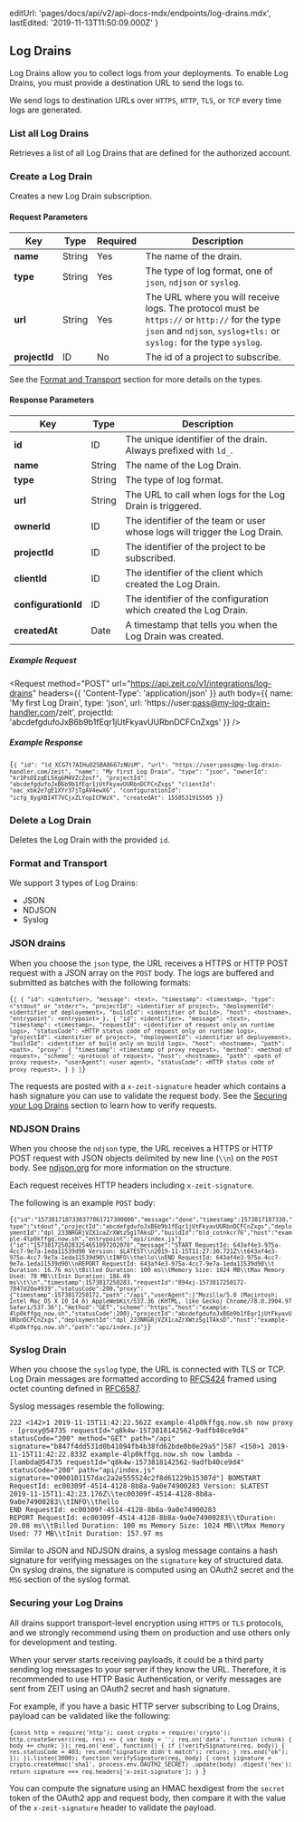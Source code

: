 
  editUrl: 'pages/docs/api/v2/api-docs-mdx/endpoints/log-drains.mdx',
  lastEdited: '2019-11-13T11:50:09.000Z'
}

## Log Drains

Log Drains allow you to collect logs from your deployments. To enable Log Drains, you must provide a destination URL to send the logs to.

We send logs to destination URLs over `HTTPS`, `HTTP`, `TLS`, or `TCP` every time logs are generated.

### List all Log Drains

<Endpoint method="GET" url="/v1/integrations/log-drains" />

Retrieves a list of all Log Drains that are defined for the authorized account.

### Create a Log Drain

<Endpoint method="POST" url="/v1/integrations/log-drains" />

Creates a new Log Drain subscription.

#### Request Parameters

| Key           | <HelpLink href="#api-basics/types" hasIcon>Type</HelpLink> | Required | Description                                                                                                                                                           |
| ------------- | ---------------------------------------------------------- | -------- | --------------------------------------------------------------------------------------------------------------------------------------------------------------------- |
| **name**      | <HelpLink href="#api-basics/types">String</HelpLink>       | Yes      | The name of the drain.                                                                                                                                                |
| **type**      | <HelpLink href="#api-basics/types">String</HelpLink>       | Yes      | The type of log format, one of `json`, `ndjson` or `syslog`.                                                                                                          |
| **url**       | <HelpLink href="#api-basics/types">String</HelpLink>       | Yes      | The URL where you will receive logs. The protocol must be `https://` or `http://` for the type `json` and `ndjson`, `syslog+tls:` or `syslog:` for the type `syslog`. |
| **projectId** | <HelpLink href="#api-basics/types">ID</HelpLink>           | No       | The id of a project to subscribe.                                                                                                                                     |

See the [Format and Transport](#endpoints/log-drains/format-and-transport) section for more details on the types.

#### Response Parameters

| Key                 | <HelpLink href="#api-basics/types" hasIcon>Type</HelpLink> | Description                                                               |
| ------------------- | ---------------------------------------------------------- | ------------------------------------------------------------------------- |
| **id**              | <HelpLink href="#api-basics/types">ID</HelpLink>           | The unique identifier of the drain. Always prefixed with `ld_`.           |
| **name**            | <HelpLink href="#api-basics/types">String</HelpLink>       | The name of the Log Drain.                                                |
| **type**            | <HelpLink href="#api-basics/types">String</HelpLink>       | The type of log format.                                                   |
| **url**             | <HelpLink href="#api-basics/types">String</HelpLink>       | The URL to call when logs for the Log Drain is triggered.                 |
| **ownerId**         | <HelpLink href="#api-basics/types">ID</HelpLink>           | The identifier of the team or user whose logs will trigger the Log Drain. |
| **projectId**       | <HelpLink href="#api-basics/types">ID</HelpLink>           | The identifier of the project to be subscribed.                           |
| **clientId**        | <HelpLink href="#api-basics/types">ID</HelpLink>           | The identifier of the client which created the Log Drain.                 |
| **configurationId** | <HelpLink href="#api-basics/types">ID</HelpLink>           | The identifier of the configuration which created the Log Drain.          |
| **createdAt**       | <HelpLink href="#api-basics/types">Date</HelpLink>         | A timestamp that tells you when the Log Drain was created.                |

##### Example Request

<Request
  method="POST"
  url="https://api.zeit.co/v1/integrations/log-drains"
  headers={{
    'Content-Type': 'application/json'
  }}
  auth
  body={{
    name: 'My first Log Drain',
    type: 'json',
    url: 'https://user:pass@my-log-drain-handler.com/zeit',
    projectId: 'abcdefgdufoJxB6b9b1fEqr1jUtFkyavUURbnDCFCnZxgs'
  }}
/>

##### Example Response

<Code lang="json">{`{
  "id": "ld_XCG7t7AIHuO2SBA8667zNUiM",
  "url": "https://user:pass@my-log-drain-handler.com/zeit",
  "name": "My first Log Drain",
  "type": "json",
  "ownerId": "kr1PsOIzqEL5Xg6M4VZcZosf",
  "projectId": "abcdefgdufoJxB6b9b1fEqr1jUtFkyavUURbnDCFCnZxgs"
  "clientId": "oac_xbk2e7gE1XYr37jTgAV4ewX6",
  "configurationId": "icfg_8ygXBI4T7VCjxZLYopICFWzX",
  "createdAt": 1558531915505
}`}</Code>

### Delete a Log Drain

<Endpoint method="DELETE" url="/v1/integrations/log-drains/:id" />

Deletes the Log Drain with the provided `id`.

### Format and Transport

We support 3 types of Log Drains:

- JSON
- NDJSON
- Syslog

### JSON drains

When you choose the `json` type, the URL receives a HTTPS or HTTP POST request with a JSON array on the `POST` body.
The logs are buffered and submitted as batches with the following formats:

<Code lang="json">{`[
  {
    "id": <identifier>,
    "message": <text>,
    "timestamp": <timestamp>,
    "type": <"stdout" or "stderr">,
    "projectId": <identifier of project>,
    "deploymentId": <identifier of deployement>,
    "buildId": <identifier of build>,
    "host": <hostname>,
    "entrypoint": <entrypoint>
  },
  {
    "id": <identifier>,
    "message": <text>,
    "timestamp": <timestamp>,
    "requestId": <identifier of request only on runtime logs>,
    "statusCode": <HTTP status code of request only on runtime logs>,
    "projectId": <identifier of project>,
    "deploymentId": <identifier of deployement>,
    "buildId": <identifier of build only on build logs>,
    "host": <hostname>,
    "path": <path>,
    "proxy": {
      "timestamp": <timestamp of proxy request>,
      "method": <method of request>,
      "scheme": <protocol of request>,
      "host": <hostname>,
      "path": <path of proxy request>,
      "userAgent": <user agent>,
      "statusCode": <HTTP status code of proxy request>,
    }
  }
]`}</Code>

The requests are posted with a `x-zeit-signature` header which contains a hash signature you can use to validate the request body.
See the [Securing your Log Drains](#endpoints/log-drains/securing-your-log-drains) section to learn how to verify requests.

### NDJSON Drains

When you choose the `ndjson` type, the URL receives a HTTPS or HTTP POST request with JSON objects delimited by new line (`\\n`) on the `POST` body.
See [ndjson.org](http://ndjson.org) for more information on the structure.

Each request receives HTTP headers including `x-zeit-signature`.

The following is an example `POST` body:

<Code lang="json">{`{"id":"1573817187330377061717300000","message":"done","timestamp":1573817187330,"type":"stdout","projectId":"abcdefgdufoJxB6b9b1fEqr1jUtFkyavUURbnDCFCnZxgs","deploymentId":"dpl_233NRGRjVZX1caZrXWtz5g1TAksD","buildId":"bld_cotnkcr76","host":"example-4lp0kffgq.now.sh","entrypoint":"api/index.js"}
{"id":"1573817250283254651097202070","message":"START RequestId: 643af4e3-975a-4cc7-9e7a-1eda11539d90 Version: $LATEST\\n2019-11-15T11:27:30.721Z\\t643af4e3-975a-4cc7-9e7a-1eda11539d90\\tINFO\\thello\\nEND RequestId: 643af4e3-975a-4cc7-9e7a-1eda11539d90\\nREPORT RequestId: 643af4e3-975a-4cc7-9e7a-1eda11539d90\\t
Duration: 16.76 ms\\tBilled Duration: 100 ms\\tMemory Size: 1024 MB\\tMax Memory Used: 78 MB\\tInit Duration: 186.49 ms\\t\\n","timestamp":1573817250283,"requestId":"894xj-1573817250172-7847d20a4939","statusCode":200,"proxy":{"timestamp":1573817250172,"path":"/api","userAgent":["Mozilla/5.0 (Macintosh; Intel Mac OS X 10_14_6) AppleWebKit/537.36 (KHTML, like Gecko) Chrome/78.0.3904.97 Safari/537.36"],"method":"GET","scheme":"https","host":"example-4lp0kffgq.now.sh","statusCode":200},"projectId":"abcdefgdufoJxB6b9b1fEqr1jUtFkyavUURbnDCFCnZxgs","deploymentId":"dpl_233NRGRjVZX1caZrXWtz5g1TAksD","host":"example-4lp0kffgq.now.sh","path":"api/index.js"}`}</Code>

### Syslog Drain

When you choose the `syslog` type, the URL is connected with TLS or TCP.
Log Drain messages are formatted according to [RFC5424](https://tools.ietf.org/html/rfc5424) framed using octet counting defined in [RFC6587](https://tools.ietf.org/html/rfc6587#section-3.4.1).

Syslog messages resemble the following:

```
222 <142>1 2019-11-15T11:42:22.562Z example-4lp0kffgq.now.sh now proxy - [proxy@54735 requestId="q8k4w-1573818142562-9adfb40ce9d4" statusCode="200" method="GET" path="/api" signature="b847f4dd531d0b41094fb4b38fd62bde0b0e29a5"]587 <150>1 2019-11-15T11:42:22.833Z example-4lp0kffgq.now.sh now lambda - [lambda@54735 requestId="q8k4w-1573818142562-9adfb40ce9d4" statusCode="200" path="api/index.js" signature="0900101157dac2a2e555524c2f8d61229b15307d"] BOMSTART RequestId: ec00309f-4514-4128-8b8a-9a0e74900283 Version: $LATEST
2019-11-15T11:42:23.176Z\\tec00309f-4514-4128-8b8a-9a0e74900283\\tINFO\\thello
END RequestId: ec00309f-4514-4128-8b8a-9a0e74900283
REPORT RequestId: ec00309f-4514-4128-8b8a-9a0e74900283\\tDuration: 20.08 ms\\tBilled Duration: 100 ms Memory Size: 1024 MB\\tMax Memory Used: 77 MB\\tInit Duration: 157.97 ms
```

Similar to JSON and NDJSON drains, a syslog message contains a hash signature for verifying messages on the `signature` key of structured data.
On syslog drains, the signature is computed using an OAuth2 secret and the `MSG` section of the syslog format.

### Securing your Log Drains

All drains support transport-level encryption using `HTTPS` or `TLS` protocols,
and we strongly recommend using them on production and use others only for development and testing.

When your server starts receiving payloads, it could be a third party sending log messages to your server if they know the URL. Therefore, it is recommended to use HTTP Basic Authentication, or verify messages are sent from ZEIT using an OAuth2 secret and hash signature.

For example, if you have a basic HTTP server subscribing to Log Drains, payload can be validated like the following:

<Code lang="javascript">{`const http = require('http');
const crypto = require('crypto');
http.createServer((req, res) => {
  var body = '';
  req.on('data', function (chunk) {
    body += chunk;
  });
  req.on('end', function() {
    if (!verifySignature(req, body)) {
      res.statusCode = 403;
      res.end("signature didn't match");
      return;
    }
    res.end("ok");
  });
}).listen(3000);
function verifySignature(req, body) {
  const signature = crypto.createHmac('sha1', process.env.OAUTH2_SECRET)
    .update(body)
    .digest('hex');
  return signature === req.headers['x-zeit-signature'];
}
`}</Code>

You can compute the signature using an HMAC hexdigest from the `secret` token of the OAuth2 app and request body, then compare it with the value of the `x-zeit-signature` header to validate the payload.
